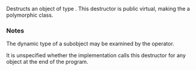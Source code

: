{{cpp/types/type_info/title|~type_info}}
{{cpp/types/type_info/navbar}}
{{ddcl|
virtual ~type_info();
}}

Destructs an object of type {{lc|std::type_info}}. This destructor is public virtual, making the {{lc|std::type_info}} a polymorphic class.

===Notes===
The dynamic type of a {{lc|std::type_info}} subobject may be examined by the {{ltt|cpp/language/typeid}} operator.

It is unspecified whether the implementation calls this destructor for any {{lc|std::type_info}} object at the end of the program.

{{langlinks|de|es|fr|it|ja|pt|ru|zh}}